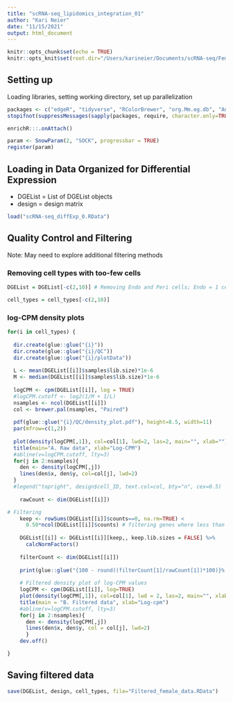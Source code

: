 ```yaml
---
title: "scRNA-seq_lipidomics_integration_01"
author: "Kari Neier"
date: "11/15/2021"
output: html_document
---
```


```r
knitr::opts_chunk$set(echo = TRUE)
knitr::opts_knit$set(root.dir="/Users/karineier/Documents/scRNA-seq/Females")
```

## Setting up

Loading libraries, setting working directory, set up parallelization

```r

packages <- c("edgeR", "tidyverse", "RColorBrewer", "org.Mm.eg.db", "AnnotationDbi", "EnhancedVolcano", "enrichR", "openxlsx", "glue", "Glimma", "DMRichR", "magrittr", "variancePartition", "UpSetR", "ComplexUpset")
stopifnot(suppressMessages(sapply(packages, require, character.only=TRUE)))

enrichR:::.onAttach()

param <- SnowParam(2, "SOCK", progressbar = TRUE)
register(param)

```

## Loading in Data Organized for Differential Expression

- DGEList = List of DGEList objects 
- design = design matrix

``` r

load("scRNA-seq_diffExp_0.RData")

```

## Quality Control and Filtering

Note: May need to explore additional filtering methods

### Removing cell types with too-few cells

``` r

DGEList = DGEList[-c(2,10)] # Removing Endo and Peri cells; Endo = 1 cell and Peri = 3 cells

cell_types = cell_types[-c(2,10)]

```


### log-CPM density plots

```r

for(i in cell_types) {
  
  dir.create(glue::glue("{i}"))
  dir.create(glue::glue("{i}/QC"))
  dir.create(glue::glue("{i}/plotData"))
  
  L <- mean(DGEList[[i]]$samples$lib.size)*1e-6
  M <- median(DGEList[[i]]$samples$lib.size)*1e-6
  
  logCPM <- cpm(DGEList[[i]], log = TRUE)
  #logCPM.cutoff <- log2(1/M + 1/L)
  nsamples <- ncol(DGEList[[i]])
  col <- brewer.pal(nsamples, "Paired")
  
  pdf(glue::glue("{i}/QC/density_plot.pdf"), height=8.5, width=11)
  par(mfrow=c(1,2))
  
  plot(density(logCPM[,1]), col=col[1], lwd=2, las=2, main="", xlab="")
  title(main="A. Raw data", xlab="Log-CPM")
  #abline(v=logCPM.cutoff, lty=3)
  for(j in 2:nsamples){
    den <- density(logCPM[,j])
    lines(den$x, den$y, col=col[j], lwd=2)
  }
  #legend("topright", design$cell_ID, text.col=col, bty="n", cex=0.5)
    
    rawCount <- dim(DGEList[[i]])

# Filtering
    keep <- rowSums(DGEList[[i]]$counts==0, na.rm=TRUE) < 
      0.50*ncol(DGEList[[i]]$counts) # filtering genes where less than 50% of cells express the gene
    
    DGEList[[i]] <- DGEList[[i]][keep,, keep.lib.sizes = FALSE] %>%
      calcNormFactors()
    
    filterCount <- dim(DGEList[[i]])
    
    print(glue::glue("{100 - round((filterCount[1]/rawCount[1])*100)}% of genes were filtered from {rawCount[2]} cells, \\ where there were {rawCount[1]} genes before filtering and {filterCount[1]} genes after filtering for {i}"))
    
    # Filtered density plot of log-CPM values
    logCPM <- cpm(DGEList[[i]], log=TRUE)
    plot(density(logCPM[,1]), col=col[1], lwd = 2, las=2, main="", xlab="")
    title(main = "B. Filtered data", xlab="Log-cpm")
    #abline(v=logCPM.cutoff, lty=3)
    for(j in 2:nsamples){
      den <- density(logCPM[,j])
      lines(den$x, den$y, col = col[j], lwd=2)
      }
    dev.off()

}

```

## Saving filtered data

``` r

save(DGEList, design, cell_types, file="Filtered_female_data.RData")

``` 

